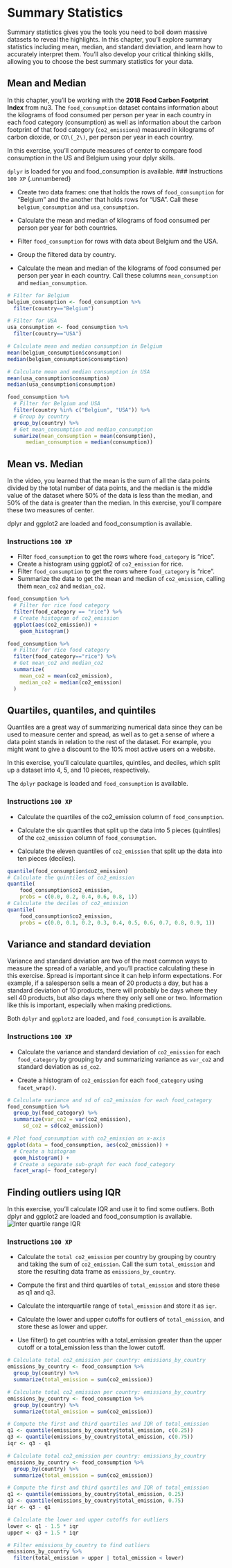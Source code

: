 # Summary Statistics

Summary statistics gives you the tools you need to boil down massive
datasets to reveal the highlights. In this chapter, you'll explore 
summary statistics including mean, median, and standard deviation, and
learn how to accurately interpret them. You'll also develop your 
critical thinking skills, allowing you to choose the best summary 
statistics for your data.

## Mean and Median


In this chapter, you'll be working with the 
**2018 Food Carbon Footprint Index** from nu3. The 
`food_consumption` dataset contains information about the kilograms of 
food consumed per person per year in each country in each food category
(consumption) as well as information about the carbon footprint of that 
food category (`co2_emissions`) measured in kilograms of carbon dioxide,
or `CO\(_2\)`, per person per year in each country.

In this exercise, you'll compute measures of center to compare food 
consumption in the US and Belgium using your dplyr skills.

`dplyr` is loaded for you and food_consumption is available.
### Instructions `100 XP` {.unnumbered}

- Create two data frames: one that holds the rows of `food_consumption`
for "Belgium" and the another that holds rows for "USA". Call these 
`belgium_consumption` and `usa_consumption`.

- Calculate the mean and median of kilograms of food consumed per person
per year for both countries.

- Filter `food_consumption` for rows with data about Belgium and the USA.
- Group the filtered data by country.
- Calculate the mean and median of the kilograms of food consumed per
person per year in each country. 
Call these columns `mean_consumption` and `median_consumption`.



```.r
# Filter for Belgium
belgium_consumption <- food_consumption %>%
  filter(country=="Belgium")

# Filter for USA
usa_consumption <- food_consumption %>%
  filter(country=="USA")

# Calculate mean and median consumption in Belgium
mean(belgium_consumption$consumption)
median(belgium_consumption$consumption)

# Calculate mean and median consumption in USA
mean(usa_consumption$consumption)
median(usa_consumption$consumption)

food_consumption %>%
  # Filter for Belgium and USA
  filter(country %in% c("Belgium", "USA")) %>%
  # Group by country
  group_by(country) %>%
  # Get mean_consumption and median_consumption
  sumarize(mean_consumption = mean(consumption),
      median_consumption = median(consumption))
``` 

## Mean vs. Median

In the video, you learned that the mean is the sum of all the data points
divided by the total number of data points, and the median is the middle
value of the dataset where 50% of the data is less than the median,
and 50% of the data is greater than the median. In this exercise, you'll
compare these two measures of center.

dplyr and ggplot2 are loaded and food_consumption is available.

### Instructions `100 XP` {.unnumbered}

- Filter `food_consumption` to get the rows where `food_category` is "rice".
- Create a histogram using ggplot2 of `co2_emission` for rice.
- Filter `food_consumption` to get the rows where `food_category` is "rice".
- Summarize the data to get the mean and median of `co2_emission`, calling them
`mean_co2` and `median_co2`.
```.r
food_consumption %>%
  # Filter for rice food category
  filter(food_category == "rice") %>%
  # Create histogram of co2_emission
  ggplot(aes(co2_emission)) +
    geom_histogram()

food_consumption %>%
  # Filter for rice food category
  filter(food_category=="rice") %>% 
  # Get mean_co2 and median_co2
  summarize(
    mean_co2 = mean(co2_emission),
    median_co2 = median(co2_emission)
  )
```

## Quartiles, quantiles, and quintiles

Quantiles are a great way of summarizing numerical data since they can 
be used to measure center and spread, as well as to get a sense of where
a data point stands in relation to the rest of the dataset. For example,
you might want to give a discount to the 10% most active users on a website.

In this exercise, you'll calculate quartiles, quintiles, and deciles,
which split up a dataset into 4, 5, and 10 pieces, respectively.

The `dplyr` package is loaded and `food_consumption` is available.

### Instructions `100 XP` {.unnumbered}

- Calculate the quartiles of the co2_emission column of 
`food_consumption`.

- Calculate the six quantiles that split up the data into 5 pieces 
(quintiles) of the `co2_emission` column of `food_consumption`.

- Calculate the eleven quantiles of `co2_emission` that split up the 
data into ten pieces (deciles).


```.r
quantile(food_consumption$co2_emission)
# Calculate the quintiles of co2_emission
quantile(
    food_consumption$co2_emission,
    probs = c(0.0, 0.2, 0.4, 0.6, 0.8, 1))
# Calculate the deciles of co2_emission
quantile(
    food_consumption$co2_emission,
    probs = c(0.0, 0.1, 0.2, 0.3, 0.4, 0.5, 0.6, 0.7, 0.8, 0.9, 1))
```

## Variance and standard deviation

Variance and standard deviation are two of the most common ways to 
measure the spread of a variable, and you'll practice calculating 
these in this exercise. Spread is important since it can help inform 
expectations. For example, if a salesperson sells a mean of 20 products
a day, but has a standard deviation of 10 products, there will probably 
be days where they sell 40 products, but also days where they only sell
one or two. Information like this is important, especially when making 
predictions.

Both `dplyr` and `ggplot2` are loaded, and `food_consumption` is
available.

### Instructions `100 XP` {.unnumbered}
- Calculate the variance and standard deviation of `co2_emission` for 
each `food_category` by grouping by and summarizing variance as 
`var_co2` and standard deviation as `sd_co2`.

- Create a histogram of `co2_emission` for each `food_category` using 
`facet_wrap()`.

```.r
# Calculate variance and sd of co2_emission for each food_category
food_consumption %>% 
  group_by(food_category) %>% 
  summarize(var_co2 = var(co2_emission),
     sd_co2 = sd(co2_emission))

# Plot food_consumption with co2_emission on x-axis
ggplot(data = food_consumption, aes(co2_emission)) +
  # Create a histogram
  geom_histogram() +
  # Create a separate sub-graph for each food_category
  facet_wrap(~ food_category)
```
## Finding outliers using IQR
In this exercise, you'll calculate IQR and use 
it to find some outliers. Both dplyr and ggplot2 
are loaded and food_consumption is available.
![Inter quartile range IQR](iterquartileRange.png)

### Instructions `100 XP` {.unnumbered}
- Calculate the `total co2_emission` per country by grouping by 
country and taking the sum of `co2_emission`. Call the sum 
`total_emission` and store the resulting data frame as 
`emissions_by_country`.

- Compute the first and third quartiles of `total_emission` and 
store these as q1 and q3.
- Calculate the interquartile range of `total_emission` and store 
  it as `iqr`.

- Calculate the lower and upper cutoffs for outliers of 
`total_emission`, and store these as lower and upper.

- Use filter() to get countries with a total_emission greater than 
the upper cutoff or a total_emission less than the lower 
cutoff.

```.r
# Calculate total co2_emission per country: emissions_by_country
emissions_by_country <- food_consumption %>%
  group_by(country) %>%
  summarize(total_emission = sum(co2_emission))

# Calculate total co2_emission per country: emissions_by_country
emissions_by_country <- food_consumption %>%
  group_by(country) %>%
  summarize(total_emission = sum(co2_emission))

# Compute the first and third quartiles and IQR of total_emission
q1 <- quantile(emissions_by_country$total_emission, c(0.25))
q3 <- quantile(emissions_by_country$total_emission, c(0.75))
iqr <- q3 - q1

# Calculate total co2_emission per country: emissions_by_country
emissions_by_country <- food_consumption %>%
  group_by(country) %>%
  summarize(total_emission = sum(co2_emission))

# Compute the first and third quartiles and IQR of total_emission
q1 <- quantile(emissions_by_country$total_emission, 0.25)
q3 <- quantile(emissions_by_country$total_emission, 0.75)
iqr <- q3 - q1

# Calculate the lower and upper cutoffs for outliers
lower <- q1 - 1.5 * iqr
upper <- q3 + 1.5 * iqr

# Filter emissions_by_country to find outliers
emissions_by_country %>%
  filter(total_emission > upper | total_emission < lower)

```
